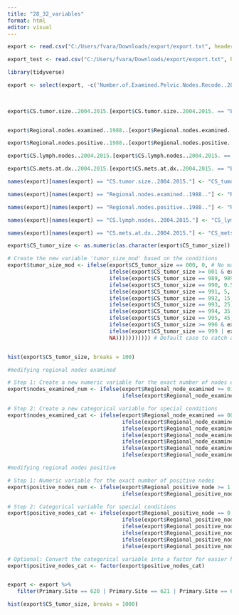 ```yaml
---
title: "28_32_variables"
format: html
editor: visual
---
```


```r

export <- read.csv("C:/Users/fvara/Downloads/export/export.txt", header=TRUE)


```

```r

export_test <- read.csv("C:/Users/fvara/Downloads/export/export.txt", header=FALSE)


```

```r

library(tidyverse)

export <- select(export, -c('Number.of.Examined.Pelvic.Nodes.Recode..2010..':'Lymph.vascular.Invasion..2004..varying.by.schema.'))
                 
                


```

```r


export$CS.tumor.size..2004.2015.[export$CS.tumor.size..2004.2015. == "Blank(s)"] <- NA


export$Regional.nodes.examined..1988..[export$Regional.nodes.examined..1988.. == "Blank(s)"] <- NA

export$Regional.nodes.positive..1988..[export$Regional.nodes.positive..1988.. == "Blank(s)"] <- NA

export$CS.lymph.nodes..2004.2015.[export$CS.lymph.nodes..2004.2015. == "Blank(s)"] <- NA

export$CS.mets.at.dx..2004.2015.[export$CS.mets.at.dx..2004.2015. == "Blank(s)"] <- NA


```

```r

names(export)[names(export) == "CS.tumor.size..2004.2015."] <- "CS_tumor_size"

names(export)[names(export) == "Regional.nodes.examined..1988.."] <- "Regional_node_examined"

names(export)[names(export) == "Regional.nodes.positive..1988.."] <- "Regional_positive_node"

names(export)[names(export) == "CS.lymph.nodes..2004.2015."] <- "CS_lymph_node"

names(export)[names(export) == "CS.mets.at.dx..2004.2015."] <- "CS_mets_dx"

```

```r

export$CS_tumor_size <- as.numeric(as.character(export$CS_tumor_size))

# Create the new variable 'tumor_size_mod' based on the conditions
export$tumor_size_mod <- ifelse(export$CS_tumor_size == 000, 0, # No mass/tumor
                                ifelse(export$CS_tumor_size >= 001 & export$CS_tumor_size <= 988, export$CS_tumor_size, # Exact size in mm
                                ifelse(export$CS_tumor_size == 989, 989, # 989 mm or larger
                                ifelse(export$CS_tumor_size == 990, 0.5, # Microscopic, no given size, assume 0.5mm as a placeholder
                                ifelse(export$CS_tumor_size == 991, 5, # Less than 1 cm, use 5mm as the midpoint
                                ifelse(export$CS_tumor_size == 992, 15, # Less than 2 cm, use 15mm as the midpoint
                                ifelse(export$CS_tumor_size == 993, 25, # Less than 3 cm, use 25mm as the midpoint
                                ifelse(export$CS_tumor_size == 994, 35, # Less than 4 cm, use 35mm as the midpoint
                                ifelse(export$CS_tumor_size == 995, 45, # Less than 5 cm, use 45mm as the midpoint
                                ifelse(export$CS_tumor_size >= 996 & export$CS_tumor_size <= 998, NA, # Site-specific codes, handle as NA or a specific rule if applicable
                                ifelse(export$CS_tumor_size == 999 | export$CS_tumor_size == 888 | export$CS_tumor_size == 1022, NA, # Unknown, Not applicable, or Blank, handle as NA
                                NA))))))))))) # Default case to catch any unhandled values



```

```r

hist(export$CS_tumor_size, breaks = 100)


```

```r
#modifying regional nodes examined 

# Step 1: Create a new numeric variable for the exact number of nodes examined
export$nodes_examined_num <- ifelse(export$Regional_node_examined >= 01 & export$Regional_node_examined <= 89, export$Regional_node_examined,
                                    ifelse(export$Regional_node_examined == 90, 90, NA))

# Step 2: Create a new categorical variable for special conditions
export$nodes_examined_cat <- ifelse(export$Regional_node_examined == 00, "No nodes examined",
                                    ifelse(export$Regional_node_examined == 95, "Aspiration performed",
                                    ifelse(export$Regional_node_examined == 96, "Sampling, number unknown",
                                    ifelse(export$Regional_node_examined == 97, "Dissection, number unknown",
                                    ifelse(export$Regional_node_examined == 98, "Removed, number unknown",
                                    ifelse(export$Regional_node_examined == 99, "Unknown",
                                    ifelse(export$Regional_node_examined == 126, "Blank", "Exact number")))))))

```

```r

#modifying regional nodes positive

# Step 1: Numeric variable for the exact number of positive nodes
export$positive_nodes_num <- ifelse(export$Regional_positive_node >= 1 & export$Regional_positive_node <= 89, export$Regional_positive_node,
                                    ifelse(export$Regional_positive_node == 90, 90, NA))

# Step 2: Categorical variable for special conditions
export$positive_nodes_cat <- ifelse(export$Regional_positive_node == 0, "All nodes negative",
                                    ifelse(export$Regional_positive_node == 95, "Positive aspiration performed",
                                    ifelse(export$Regional_positive_node == 97, "Positive, number unspecified",
                                    ifelse(export$Regional_positive_node == 98, "No nodes examined",
                                    ifelse(export$Regional_positive_node == 99, "Unknown",
                                    ifelse(export$Regional_positive_node == 126, "Blank", NA)))))) # Using NA for 'Exact number positive' to keep only special conditions

# Optional: Convert the categorical variable into a factor for easier handling in certain types of analyses
export$positive_nodes_cat <- factor(export$positive_nodes_cat)



```

```r

export <- export %>% 
   filter(Primary.Site == 620 | Primary.Site == 621 | Primary.Site == 629)

```

```r

hist(export$CS_tumor_size, breaks = 1000)

```
